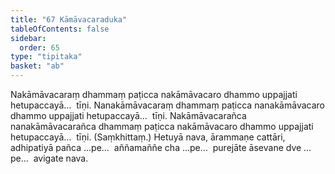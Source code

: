 ```yaml
---
title: "67 Kāmāvacaraduka"
tableOfContents: false
sidebar:
  order: 65
type: "tipitaka"
basket: "ab"
---
```



<DynamicBreadcrumb />

<Division number="86">

<Paragraph number="282">
Nakāmāvacaraṃ dhammaṃ paṭicca nakāmāvacaro dhammo uppajjati hetupaccayā…  tīṇi.
</Paragraph>

<Paragraph number="283">
Nanakāmāvacaraṃ dhammaṃ paṭicca nanakāmāvacaro dhammo uppajjati hetupaccayā…  tīṇi.
</Paragraph>

<Paragraph number="284">
Nakāmāvacarañca nanakāmāvacarañca dhammaṃ paṭicca nakāmāvacaro dhammo uppajjati hetupaccayā…  tīṇi. (Saṃkhittaṃ.)
</Paragraph>

<Paragraph number="285">
Hetuyā nava, ārammaṇe cattāri, adhipatiyā pañca …pe…  aññamaññe cha …pe…  purejāte āsevane dve …pe…  avigate nava.
</Paragraph>
</Division>
